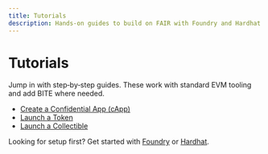 ```yaml
---
title: Tutorials
description: Hands‑on guides to build on FAIR with Foundry and Hardhat
---
```


# Tutorials

Jump in with step‑by‑step guides. These work with standard EVM tooling and add BITE where needed.

- [Create a Confidential App (cApp)](/builders/tutorials/create-a-capp)
- [Launch a Token](/builders/tutorials/launch-a-token)
- [Launch a Collectible](/builders/tutorials/launch-a-collectible)

Looking for setup first? Get started with [Foundry](/builders/foundry) or [Hardhat](/builders/hardhat).